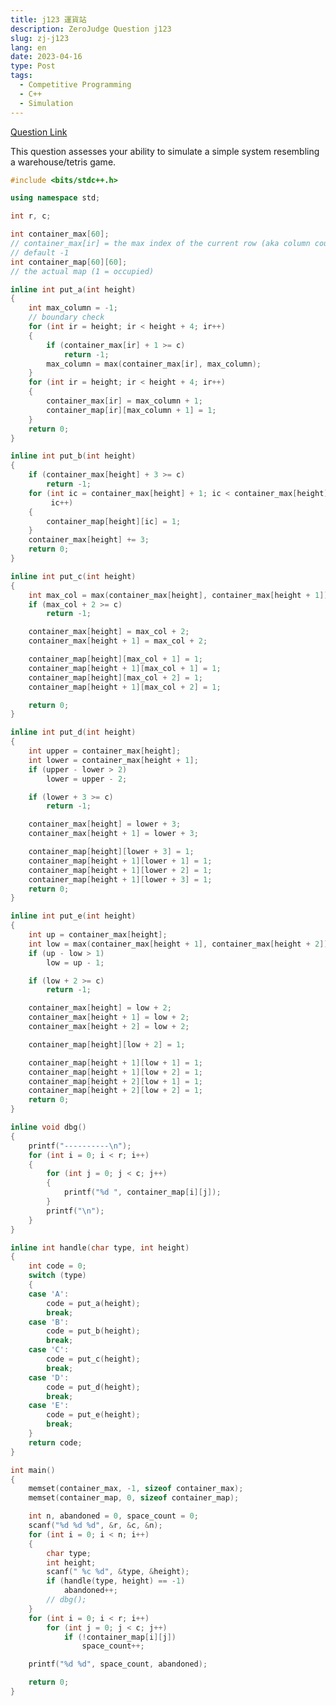 ```yaml
---
title: j123 運貨站
description: ZeroJudge Question j123
slug: zj-j123
lang: en
date: 2023-04-16
type: Post
tags:
  - Competitive Programming
  - C++
  - Simulation
---
```


[Question Link](https://zerojudge.tw/ShowProblem?problemid=j123)

This question assesses your ability to simulate a simple system resembling a
warehouse/tetris game.

```cpp:j123.cpp
#include <bits/stdc++.h>

using namespace std;

int r, c;

int container_max[60];
// container_max[ir] = the max index of the current row (aka column count)
// default -1
int container_map[60][60];
// the actual map (1 = occupied)

inline int put_a(int height)
{
    int max_column = -1;
    // boundary check
    for (int ir = height; ir < height + 4; ir++)
    {
        if (container_max[ir] + 1 >= c)
            return -1;
        max_column = max(container_max[ir], max_column);
    }
    for (int ir = height; ir < height + 4; ir++)
    {
        container_max[ir] = max_column + 1;
        container_map[ir][max_column + 1] = 1;
    }
    return 0;
}

inline int put_b(int height)
{
    if (container_max[height] + 3 >= c)
        return -1;
    for (int ic = container_max[height] + 1; ic < container_max[height] + 4;
         ic++)
    {
        container_map[height][ic] = 1;
    }
    container_max[height] += 3;
    return 0;
}

inline int put_c(int height)
{
    int max_col = max(container_max[height], container_max[height + 1]);
    if (max_col + 2 >= c)
        return -1;

    container_max[height] = max_col + 2;
    container_max[height + 1] = max_col + 2;

    container_map[height][max_col + 1] = 1;
    container_map[height + 1][max_col + 1] = 1;
    container_map[height][max_col + 2] = 1;
    container_map[height + 1][max_col + 2] = 1;

    return 0;
}

inline int put_d(int height)
{
    int upper = container_max[height];
    int lower = container_max[height + 1];
    if (upper - lower > 2)
        lower = upper - 2;

    if (lower + 3 >= c)
        return -1;

    container_max[height] = lower + 3;
    container_max[height + 1] = lower + 3;

    container_map[height][lower + 3] = 1;
    container_map[height + 1][lower + 1] = 1;
    container_map[height + 1][lower + 2] = 1;
    container_map[height + 1][lower + 3] = 1;
    return 0;
}

inline int put_e(int height)
{
    int up = container_max[height];
    int low = max(container_max[height + 1], container_max[height + 2]);
    if (up - low > 1)
        low = up - 1;

    if (low + 2 >= c)
        return -1;

    container_max[height] = low + 2;
    container_max[height + 1] = low + 2;
    container_max[height + 2] = low + 2;

    container_map[height][low + 2] = 1;

    container_map[height + 1][low + 1] = 1;
    container_map[height + 1][low + 2] = 1;
    container_map[height + 2][low + 1] = 1;
    container_map[height + 2][low + 2] = 1;
    return 0;
}

inline void dbg()
{
    printf("----------\n");
    for (int i = 0; i < r; i++)
    {
        for (int j = 0; j < c; j++)
        {
            printf("%d ", container_map[i][j]);
        }
        printf("\n");
    }
}

inline int handle(char type, int height)
{
    int code = 0;
    switch (type)
    {
    case 'A':
        code = put_a(height);
        break;
    case 'B':
        code = put_b(height);
        break;
    case 'C':
        code = put_c(height);
        break;
    case 'D':
        code = put_d(height);
        break;
    case 'E':
        code = put_e(height);
        break;
    }
    return code;
}

int main()
{
    memset(container_max, -1, sizeof container_max);
    memset(container_map, 0, sizeof container_map);

    int n, abandoned = 0, space_count = 0;
    scanf("%d %d %d", &r, &c, &n);
    for (int i = 0; i < n; i++)
    {
        char type;
        int height;
        scanf(" %c %d", &type, &height);
        if (handle(type, height) == -1)
            abandoned++;
        // dbg();
    }
    for (int i = 0; i < r; i++)
        for (int j = 0; j < c; j++)
            if (!container_map[i][j])
                space_count++;

    printf("%d %d", space_count, abandoned);

    return 0;
}
```
